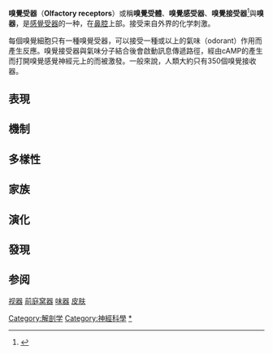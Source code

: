 '''嗅覺受器'''（'''Olfactory receptors'''）或稱'''嗅覺受體'''、'''嗅覺感受器'''、'''嗅覺接受器'''<ref>{{Cite web |url=http://terms.naer.edu.tw/detail/1135447/?index=1 |title=國家教育研究院雙語詞彙、學術名詞暨辭書資訊網 |accessdate=2018-04-15 |archive-date=2019-06-10 |archive-url=https://web.archive.org/web/20190610111435/http://terms.naer.edu.tw/detail/1135447/?index=1 |dead-url=no }}</ref>與'''嗅器'''，是[[感覺受器|感覺受器]]的一种，在[[鼻腔|鼻腔]]上部。接受来自外界的化学刺激。

每個嗅覺細胞只有一種嗅覺受器，可以接受一種或以上的氣味（odorant）作用而產生反應。嗅覺接受器與氣味分子結合後會啟動訊息傳遞路徑，經由cAMP的產生而打開嗅覺感覺神經元上的{{link-en|環核苷酸門控離子通道|Cyclic nucleotide-gated ion channel}}而被激發。一般來說，人類大約只有350個嗅覺接收器。

== 表現 ==

== 機制 ==

== 多樣性 ==

== 家族 ==

== 演化 ==

== 發現 ==

== 参阅 ==
[[视器|视器]]
[[前庭窝器|前庭窝器]]
[[味器|味器]]
[[皮肤|皮肤]]

{{Anatomy-stub}}
{{G蛋白耦合受体}}

[[Category:解剖学|Category:解剖学]]
[[Category:神經科學|Category:神經科學]]
[[Category:嗅覺受體|*]]